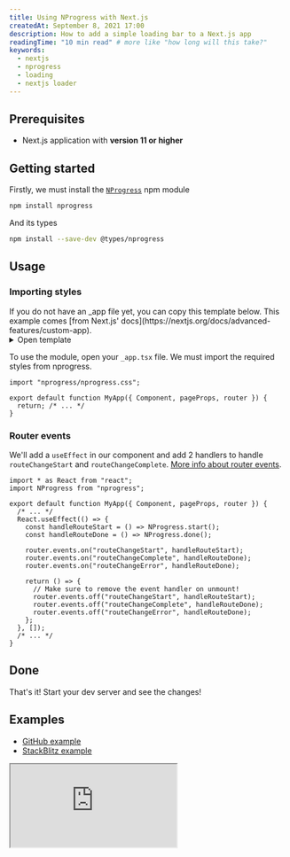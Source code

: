 ```yaml
---
title: Using NProgress with Next.js
createdAt: September 8, 2021 17:00
description: How to add a simple loading bar to a Next.js app
readingTime: "10 min read" # more like "how long will this take?"
keywords:
  - nextjs
  - nprogress
  - loading
  - nextjs loader
---
```


## Prerequisites

- Next.js application with **version 11 or higher**

## Getting started

Firstly, we must install the [`NProgress`](https://npm.im/nprogress) npm module

```bash --command=true
npm install nprogress
```

And its types

```bash --command=true
npm install --save-dev @types/nprogress
```

## Usage

### Importing styles

<Info title="Custom app">
  If you do not have an _app file yet, you can copy this template below. This example comes [from Next.js' docs](https://nextjs.org/docs/advanced-features/custom-app).

  <details>
    <summary>Open template</summary>

```tsx title="pages/_app.tsx"
export default function MyApp({ Component, pageProps }) {
  return <Component {...pageProps} />;
}
```

</details>

</Info>

To use the module, open your `_app.tsx` file. We must import the required styles from
nprogress.

```tsx title="pages/_app.tsx" {1}
import "nprogress/nprogress.css";

export default function MyApp({ Component, pageProps, router }) {
  return; /* ... */
}
```

### Router events

We'll add a `useEffect` in our component and add 2 handlers to handle `routeChangeStart` and `routeChangeComplete`.
[More info about router events](https://nextjs.org/docs/api-reference/next/router#routerevents).

```tsx title="pages/_app.tsx" {2,6-20}
import * as React from "react";
import NProgress from "nprogress";

export default function MyApp({ Component, pageProps, router }) {
  /* ... */
  React.useEffect(() => {
    const handleRouteStart = () => NProgress.start();
    const handleRouteDone = () => NProgress.done();

    router.events.on("routeChangeStart", handleRouteStart);
    router.events.on("routeChangeComplete", handleRouteDone);
    router.events.on("routeChangeError", handleRouteDone);

    return () => {
      // Make sure to remove the event handler on unmount!
      router.events.off("routeChangeStart", handleRouteStart);
      router.events.off("routeChangeComplete", handleRouteDone);
      router.events.off("routeChangeError", handleRouteDone);
    };
  }, []);
  /* ... */
}
```

## Done

That's it! Start your dev server and see the changes!

## Examples

- [GitHub example](https://github.com/vercel/next.js/tree/canary/examples/with-loading)
- [StackBlitz example](https://stackblitz.com/edit/nextjs-ldgfrd?file=pages/_app.js)

<iframe
  loading="lazy"
  src="https://stackblitz.com/edit/nextjs-ldgfrd?ctl=1&embed=1&file=pages/index.js&theme=dark"
  title="quirky-engelbart-gsgrt"
  sandbox="allow-forms allow-modals allow-popups allow-presentation allow-same-origin allow-scripts"
  style={{ width: "100%", height: 500 }}
  className="rounded-md w-full border-0 overflow-hidden"

> </iframe>
